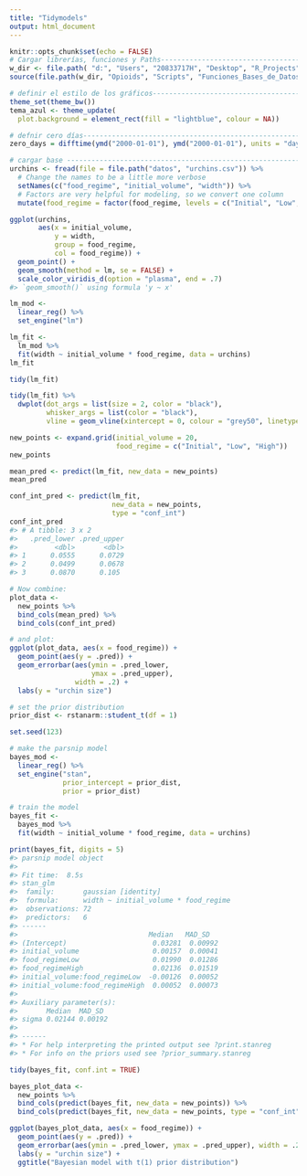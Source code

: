 ```yaml
---
title: "Tidymodels"
output: html_document
---
```



```r
knitr::opts_chunk$set(echo = FALSE)
# Cargar librerías, funciones y Paths------------------------------------------
w_dir <- file.path( "d:", "Users", "20833717H", "Desktop", "R_Projects")
source(file.path(w_dir, "Opioids", "Scripts", "Funciones_Bases_de_Datos.R"))

```

```r
# definir el estilo de los gráficos--------------------------------------------
theme_set(theme_bw())
tema_azul <- theme_update(
  plot.background = element_rect(fill = "lightblue", colour = NA))

# defnir cero días-------------------------------------------------------------
zero_days = difftime(ymd("2000-01-01"), ymd("2000-01-01"), units = "days")

```

```r
# cargar base -----------------------------------------------------------------
urchins <- fread(file = file.path("datos", "urchins.csv")) %>% 
  # Change the names to be a little more verbose
  setNames(c("food_regime", "initial_volume", "width")) %>% 
  # Factors are very helpful for modeling, so we convert one column
  mutate(food_regime = factor(food_regime, levels = c("Initial", "Low", "High")))

```

```r
ggplot(urchins,
       aes(x = initial_volume, 
           y = width, 
           group = food_regime, 
           col = food_regime)) + 
  geom_point() + 
  geom_smooth(method = lm, se = FALSE) +
  scale_color_viridis_d(option = "plasma", end = .7)
#> `geom_smooth()` using formula 'y ~ x'
```

```r
lm_mod <- 
  linear_reg() %>% 
  set_engine("lm")

lm_fit <- 
  lm_mod %>% 
  fit(width ~ initial_volume * food_regime, data = urchins)
lm_fit

tidy(lm_fit)

```

```r
tidy(lm_fit) %>% 
  dwplot(dot_args = list(size = 2, color = "black"),
         whisker_args = list(color = "black"),
         vline = geom_vline(xintercept = 0, colour = "grey50", linetype = 2))

```

```r
new_points <- expand.grid(initial_volume = 20, 
                          food_regime = c("Initial", "Low", "High"))
new_points

```


```r
mean_pred <- predict(lm_fit, new_data = new_points)
mean_pred

conf_int_pred <- predict(lm_fit, 
                         new_data = new_points, 
                         type = "conf_int")
conf_int_pred
#> # A tibble: 3 x 2
#>   .pred_lower .pred_upper
#>         <dbl>       <dbl>
#> 1      0.0555      0.0729
#> 2      0.0499      0.0678
#> 3      0.0870      0.105

# Now combine: 
plot_data <- 
  new_points %>% 
  bind_cols(mean_pred) %>% 
  bind_cols(conf_int_pred)

# and plot:
ggplot(plot_data, aes(x = food_regime)) + 
  geom_point(aes(y = .pred)) + 
  geom_errorbar(aes(ymin = .pred_lower, 
                    ymax = .pred_upper),
                width = .2) + 
  labs(y = "urchin size")

```

```r
# set the prior distribution
prior_dist <- rstanarm::student_t(df = 1)

set.seed(123)

# make the parsnip model
bayes_mod <-   
  linear_reg() %>% 
  set_engine("stan", 
             prior_intercept = prior_dist, 
             prior = prior_dist) 

# train the model
bayes_fit <- 
  bayes_mod %>% 
  fit(width ~ initial_volume * food_regime, data = urchins)

print(bayes_fit, digits = 5)
#> parsnip model object
#> 
#> Fit time:  8.5s 
#> stan_glm
#>  family:       gaussian [identity]
#>  formula:      width ~ initial_volume * food_regime
#>  observations: 72
#>  predictors:   6
#> ------
#>                                Median   MAD_SD  
#> (Intercept)                     0.03281  0.00992
#> initial_volume                  0.00157  0.00041
#> food_regimeLow                  0.01990  0.01286
#> food_regimeHigh                 0.02136  0.01519
#> initial_volume:food_regimeLow  -0.00126  0.00052
#> initial_volume:food_regimeHigh  0.00052  0.00073
#> 
#> Auxiliary parameter(s):
#>       Median  MAD_SD 
#> sigma 0.02144 0.00192
#> 
#> ------
#> * For help interpreting the printed output see ?print.stanreg
#> * For info on the priors used see ?prior_summary.stanreg

```

```r
tidy(bayes_fit, conf.int = TRUE)

```

```r
bayes_plot_data <- 
  new_points %>% 
  bind_cols(predict(bayes_fit, new_data = new_points)) %>% 
  bind_cols(predict(bayes_fit, new_data = new_points, type = "conf_int"))

ggplot(bayes_plot_data, aes(x = food_regime)) + 
  geom_point(aes(y = .pred)) + 
  geom_errorbar(aes(ymin = .pred_lower, ymax = .pred_upper), width = .2) + 
  labs(y = "urchin size") + 
  ggtitle("Bayesian model with t(1) prior distribution")

```

